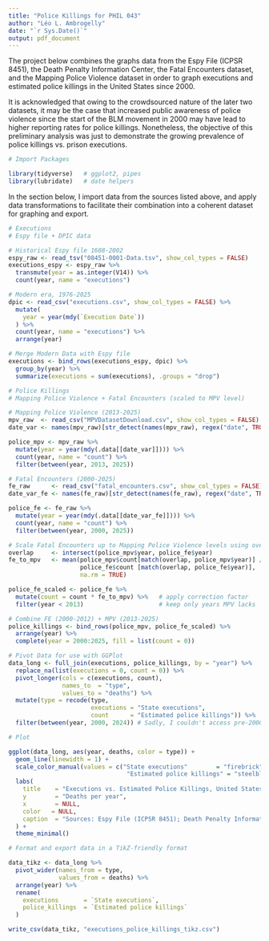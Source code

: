 ```yaml
---
title: "Police Killings for PHIL 043"
author: "Léo L. Ambrogelly"
date: "`r Sys.Date()`"
output: pdf_document
---
```


The project below combines the graphs data from the Espy File (ICPSR 8451), the Death Penalty Information Center, the Fatal Encounters dataset, and the Mapping Police Violence dataset in order to graph executions and estimated police killings in the United States since 2000. 

It is acknowledged that owing to the crowdsourced nature of the later two datasets, it may be the case that increased public awareness of police violence since the start of the BLM movement in 2000 may have lead to higher reporting rates for police killings. Nonetheless, the objective of this preliminary analysis was just to demonstrate the growing prevalence of police killings vs. prison executions.

```r
# Import Packages

library(tidyverse)   # ggplot2, pipes
library(lubridate)   # date helpers
```

In the section below, I import data from the sources listed above, and apply data transformations to facilitate their combination into a coherent dataset for graphing and export.

```r
# Executions
# Espy file + DPIC data

# Historical Espy file 1608-2002
espy_raw <- read_tsv("08451-0001-Data.tsv", show_col_types = FALSE)
executions_espy <- espy_raw %>%
  transmute(year = as.integer(V14)) %>%
  count(year, name = "executions")

# Modern era, 1976-2025
dpic <- read_csv("executions.csv", show_col_types = FALSE) %>%
  mutate(
    year = year(mdy(`Execution Date`))
  ) %>% 
  count(year, name = "executions") %>%
  arrange(year)

# Merge Modern Data with Espy file
executions <- bind_rows(executions_espy, dpic) %>%
  group_by(year) %>%
  summarize(executions = sum(executions), .groups = "drop")

# Police Killings
# Mapping Police Violence + Fatal Encounters (scaled to MPV level)

# Mapping Police Violence (2013-2025)
mpv_raw  <- read_csv("MPVDatasetDownload.csv", show_col_types = FALSE)
date_var <- names(mpv_raw)[str_detect(names(mpv_raw), regex("date", TRUE))][1]

police_mpv <- mpv_raw %>%
  mutate(year = year(mdy(.data[[date_var]]))) %>%
  count(year, name = "count") %>%
  filter(between(year, 2013, 2025))

# Fatal Encounters (2000-2025)
fe_raw      <- read_csv("fatal_encounters.csv", show_col_types = FALSE)
date_var_fe <- names(fe_raw)[str_detect(names(fe_raw), regex("date", TRUE))][1]

police_fe <- fe_raw %>%
  mutate(year = year(mdy(.data[[date_var_fe]]))) %>%
  count(year, name = "count") %>%
  filter(between(year, 2000, 2025))

# Scale Fatal Encounters up to Mapping Police Violence levels using overlap years (2013-2024)
overlap     <- intersect(police_mpv$year, police_fe$year)
fe_to_mpv   <- mean(police_mpv$count[match(overlap, police_mpv$year)] /
                    police_fe$count [match(overlap, police_fe$year)],
                    na.rm = TRUE)

police_fe_scaled <- police_fe %>%
  mutate(count = count * fe_to_mpv) %>%   # apply correction factor
  filter(year < 2013)                     # keep only years MPV lacks

# Combine FE (2000-2012) + MPV (2013-2025)
police_killings <- bind_rows(police_mpv, police_fe_scaled) %>%
  arrange(year) %>%
  complete(year = 2000:2025, fill = list(count = 0))

# Pivot Data for use with GGPlot
data_long <- full_join(executions, police_killings, by = "year") %>%
  replace_na(list(executions = 0, count = 0)) %>%
  pivot_longer(cols = c(executions, count),
               names_to  = "type",
               values_to = "deaths") %>%
  mutate(type = recode(type,
                       executions = "State executions",
                       count      = "Estimated police killings")) %>%
  filter(between(year, 2000, 2024)) # Sadly, I couldn't access pre-2000 police killing data, and the 2025 data is incomplete and this exhibits a downward 'spike'.
```

```r

# Plot

ggplot(data_long, aes(year, deaths, color = type)) +
  geom_line(linewidth = 1) +
  scale_color_manual(values = c("State executions"        = "firebrick",
                                 "Estimated police killings" = "steelblue")) +
  labs(
    title    = "Executions vs. Estimated Police Killings, United States",
    y        = "Deaths per year",
    x        = NULL,
    color   = NULL,
    caption  = "Sources: Espy File (ICPSR 8451); Death Penalty Information Center; Fatal Encounters; Mapping Police Violence."
  ) +
  theme_minimal()

# Format and export data in a TikZ-friendly format

data_tikz <- data_long %>%
  pivot_wider(names_from = type,
              values_from = deaths) %>%
  arrange(year) %>%
  rename(
    executions       = `State executions`,
    police_killings  = `Estimated police killings`
  )

write_csv(data_tikz, "executions_police_killings_tikz.csv")

```
